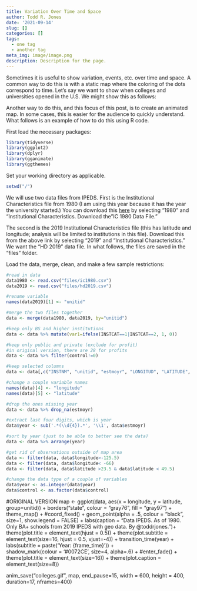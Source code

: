 ```yaml
---
title: Variation Over Time and Space
author: Todd R. Jones
date: '2021-09-14'
slug: []
categories: []
tags:
  - one tag
  - another tag
meta_img: image/image.png
description: Description for the page.
---
```


Sometimes it is useful to show variation, events, etc. over time and space. A common way to do this is with a static map where the coloring of the dots correspond to time. Let's say we want to show when colleges and universities opened in the U.S. We might show this as follows:

Another way to do this, and this focus of this post, is to create an animated map. In some cases, this is easier for the audience to quickly understand. What follows is an example of how to do this using R code. 

First load the necessary packages:

```r
library(tidyverse)
library(ggplot2)
library(dplyr)
library(gganimate)
library(ggthemes)
```

Set your working directory as applicable. 
```r
setwd("/")
```

We will use two data files from IPEDS. First is the Institutional Characteristics file from 1980 (I am using this year because it has the year the university started.) You can download this [here](https://nces.ed.gov/ipeds/datacenter/DataFiles.aspx?goToReportId=7) by selecting "1980" and "Institutional Characteristics. Download the  "IC 1980 Data File."

The second is the 2019 Institutional Characteristics file (this has latitude and longitude; analysis will be limited to institutions in this file). Download this from the above link by selecting "2019" and "Institutional Characteristics." We want the "HD 2019" data file. In what follows, the files are saved in the "files" folder.

Load the data, merge, clean, and make a few sample restrictions:

```r
#read in data
data1980 <- read.csv("files/ic1980.csv")
data2019 <- read.csv("files/hd2019.csv")

#rename variable
names(data2019)[1] <- "unitid"

#merge the two files together
data <- merge(data1980, data2019, by="unitid")

#keep only BS and higher institutions
data <- data %>% mutate(var1=ifelse(INSTCAT==1|INSTCAT==2, 1, 0))

#keep only public and private (exclude for profit)
#in original version, there are 28 for profits
data <- data %>% filter(control!=0)

#keep selected columns
data <- data[,c("INSTNM", "unitid", "estmoyr", "LONGITUD", "LATITUDE", "control")]

#change a couple variable names
names(data)[4] <- "longitude"
names(data)[5] <- "latitude"

#drop the ones missing year
data <- data %>% drop_na(estmoyr)

#extract last four digits, which is year
data$year <- sub('.*(\\d{4}).*', '\\1', data$estmoyr)

#sort by year (just to be able to better see the data)
data <- data %>% arrange(year)

#get rid of observations outside of map area
data <- filter(data, data$longitude>-125.5)
data <- filter(data, data$longitude< -66)
data <- filter(data, data$latitude >23.5 & data$latitude < 49.5)

#change the data type of a couple of variables
data$year <- as.integer(data$year)
data$control <- as.factor(data$control)
```


#ORIGINAL VERSION
map <- ggplot(data, aes(x = longitude, y = latitude, group=unitid)) +
	borders("state", colour = "gray76", fill = "gray97") +
	theme_map() +
	#coord_fixed() +
	geom_point(alpha = .5, colour = "black", size=1, show.legend = FALSE)	+
	labs(caption = "Data IPEDS. As of 1980. Only BA+ schools from 2019 IPEDS with geo data. By @toddrjones.")+
	theme(plot.title = element_text(hjust = 0.5)) +
	theme(plot.subtitle = element_text(size=16, hjust = 0.5, vjust=-4)) +
	transition_time(year) +	
	labs(subtitle = paste('Year: {frame_time}')) +	
	shadow_mark(colour = '#0072CE', size=4, alpha=.6) +
	#enter_fade() +
	theme(plot.title = element_text(size=16)) +
	theme(plot.caption = element_text(size=8))

anim_save("colleges.gif", map, end_pause=15, width = 600, height = 400, duration=17, nframes=400)

